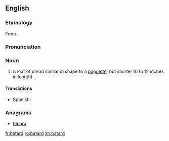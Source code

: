 {{also|bâtard}}
==English==

===Etymology===
From {{etyl|fr|en}} {{term|bâtard|lang=fr}}.

===Pronunciation===
{{rfp|lang=en}}

===Noun===
{{en-noun}}

# A loaf of bread similar in shape to a [[baguette]], but shorter (6 to 12 inches in length).

====Translations====
{{trans-top|short loaf of bead}}
* Spanish: {{t|es|batarda|f}}
{{trans-bottom}}

===Anagrams===
* [[tabard#English|tabard]]

[[fr:batard]]
[[ro:batard]]
[[zh:batard]]